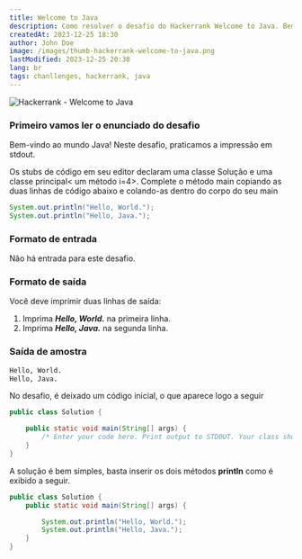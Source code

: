 ```yaml
---
title: Welcome to Java
description: Como resolver o desafio do Hackerrank Welcome to Java. Bem-vindo ao mundo Java! Neste desafio, praticamos a impressão em stdout. Os stubs de código em seu editor declaram uma classe Solução e uma classe principal< um método i=4>. Complete o método main copiando as duas linhas de código abaixo e colando-as dentro do corpo do seu main.
createdAt: 2023-12-25 18:30
author: John Doe
image: /images/thumb-hackerrank-welcome-to-java.png
lastModified: 2023-12-25 20:30
lang: br
tags: chanllenges, hackerrank, java
---
```

![Hackerrank - Welcome to Java](/images/thumb-hackerrank-welcome-to-java.png)

### Primeiro vamos ler o enunciado do desafio

Bem-vindo ao mundo Java! Neste desafio, praticamos a impressão em stdout.

Os stubs de código em seu editor declaram uma classe Solução e uma classe principal< um método i=4>. Complete o método main copiando as duas linhas de código abaixo e colando-as dentro do corpo do seu main
```java
System.out.println("Hello, World.");
System.out.println("Hello, Java.");
```
### Formato de entrada

Não há entrada para este desafio.

### Formato de saída

Você deve imprimir duas linhas de saída:

1. Imprima ***Hello, World.*** na primeira linha.
2. Imprima ***Hello, Java.*** na segunda linha.

### Saída de amostra

```bash
Hello, World.
Hello, Java.
```

No desafio, é deixado um código inicial, o que aparece logo a seguir
```java
public class Solution {

    public static void main(String[] args) {
        /* Enter your code here. Print output to STDOUT. Your class should be named Solution. */
    }
}
```

A solução é bem simples, basta inserir os dois métodos **println** como é exibido a seguir.

```java
public class Solution {
    public static void main(String[] args) {

        System.out.println("Hello, World.");
        System.out.println("Hello, Java.");
    }
}
```
